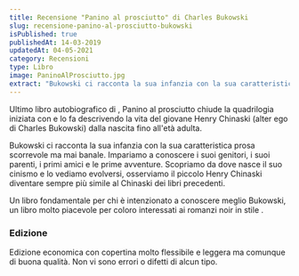 ```yaml
---
title: Recensione "Panino al prosciutto" di Charles Bukowski
slug: recensione-panino-al-prosciutto-bukowski
isPublished: true
publishedAt: 14-03-2019
updatedAt: 04-05-2021
category: Recensioni
type: Libro
image: PaninoAlProsciutto.jpg
extract: "Bukowski ci racconta la sua infanzia con la sua caratteristica prosa scorrevole ma mai banale. Impariamo a conoscere i suoi genitori, i suoi parenti, i primi amici e le prime avventure. Scopriamo da dove nasce il suo cinismo e lo vediamo evolversi, osserviamo il piccolo Henry Chinaski diventare sempre più simile al Chinaski dei libri precedenti. Un libro fondamentale per chi è intenzionato a conoscere meglio Bukowski, un libro molto piacevole per coloro interessati ai romanzi noir in stile Miami Blues."
---
```


<Book slug="panino-al-prosciutto" />

Ultimo libro autobiografico di <InternalLink text="Bukowski" slug="autori/charles-bukowski" />, Panino al prosciutto chiude la quadrilogia iniziata con <InternalLink text="Post Office" slug="post-office-charles-bukowski" /> e lo fa descrivendo la vita del giovane Henry Chinaski (alter ego di Charles Bukowski) dalla nascita fino all'età adulta.

Bukowski ci racconta la sua infanzia con la sua caratteristica prosa scorrevole ma mai banale. Impariamo a conoscere i suoi genitori, i suoi parenti, i primi amici e le prime avventure. Scopriamo da dove nasce il suo cinismo e lo vediamo evolversi, osserviamo il piccolo Henry Chinaski diventare sempre più simile al Chinaski dei libri precedenti.

Un libro fondamentale per chi è intenzionato a conoscere meglio Bukowski, un libro molto piacevole per coloro interessati ai romanzi noir in stile <InternalLink text="Miami Blues" slug="recensione-miami-blues-willeford" />.

### Edizione

Edizione economica con copertina molto flessibile e leggera ma comunque di buona qualità. Non vi sono errori o difetti di alcun tipo.